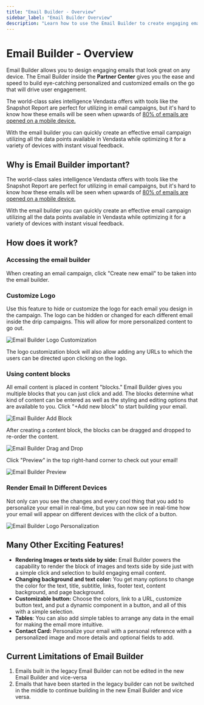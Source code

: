 ```yaml
---
title: "Email Builder - Overview"
sidebar_label: "Email Builder Overview"
description: "Learn how to use the Email Builder to create engaging emails that look great on any device."
---
```


# Email Builder - Overview

Email Builder allows you to design engaging emails that look great on any device. The Email Builder inside the **Partner Center** gives you the ease and speed to build eye-catching personalized and customized emails on the go that will drive user engagement.

The world-class sales intelligence Vendasta offers with tools like the Snapshot Report are perfect for utilizing in email campaigns, but it's hard to know how these emails will be seen when upwards of [80% of emails are opened on a mobile device.](https://www.litmus.com/blog/email-client-market-share-infographic/)

With the email builder you can quickly create an effective email campaign utilizing all the data points available in Vendasta while optimizing it for a variety of devices with instant visual feedback.

## Why is Email Builder important?

The world-class sales intelligence Vendasta offers with tools like the Snapshot Report are perfect for utilizing in email campaigns, but it's hard to know how these emails will be seen when upwards of [80% of emails are opened on a mobile device.](https://www.litmus.com/blog/email-client-market-share-infographic/)

With the email builder you can quickly create an effective email campaign utilizing all the data points available in Vendasta while optimizing it for a variety of devices with instant visual feedback.

## How does it work?

### Accessing the email builder

When creating an email campaign, click "Create new email" to be taken into the email builder.

### Customize Logo

Use this feature to hide or customize the logo for each email you design in the campaign. The logo can be hidden or changed for each different email inside the drip campaigns. This will allow for more personalized content to go out.

![Email Builder Logo Customization](/img/marketing/campaigns/email_builder_logo_customization.jpg)

The logo customization block will also allow adding any URLs to which the users can be directed upon clicking on the logo.

### Using content blocks

All email content is placed in content "blocks." Email Builder gives you multiple blocks that you can just click and add. The blocks determine what kind of content can be entered as well as the styling and editing options that are available to you. Click "+Add new block" to start building your email.

![Email Builder Add Block](/img/marketing/campaigns/email_builder_add_block.jpg)

After creating a content block, the blocks can be dragged and dropped to re-order the content.

![Email Builder Drag and Drop](/img/marketing/campaigns/email_builder_drag_drop.jpg)

Click "Preview" in the top right-hand corner to check out your email!

![Email Builder Preview](/img/marketing/campaigns/email_builder_preview.jpg)

### Render Email In Different Devices

Not only can you see the changes and every cool thing that you add to personalize your email in real-time, but you can now see in real-time how your email will appear on different devices with the click of a button.

![Email Builder Logo Personalization](/img/marketing/campaigns/email_builder_logo_personalization.jpg)

## Many Other Exciting Features!

- **Rendering Images or texts side by side:** Email Builder powers the capability to render the block of images and texts side by side just with a simple click and selection to build engaging email content.
- **Changing background and text color:** You get many options to change the color for the text, title, subtitle, links, footer text, content background, and page background.
- **Customizable button:** Choose the colors, link to a URL, customize button text, and put a dynamic component in a button, and all of this with a simple selection.
- **Tables**: You can also add simple tables to arrange any data in the email for making the email more intuitive.
- **Contact Card:** Personalize your email with a personal reference with a personalized image and more details and optional fields to add.

## Current Limitations of Email Builder

1. Emails built in the legacy Email Builder can not be edited in the new Email Builder and vice-versa
2. Emails that have been started in the legacy builder can not be switched in the middle to continue building in the new Email Builder and vice versa.